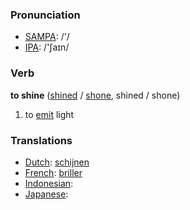 === Pronunciation ===
*[[w:SAMPA|SAMPA]]: /'/
*[[w:IPA|IPA]]: /'ʃaɪn/

=== Verb ===

'''to shine''' ([[shined]] / [[shone]], shined / shone)

# to [[emit]] light

=== Translations ===
*[[Dutch]]: [[schijnen]]
*[[French]]: [[briller]]
*[[Indonesian]]: [[]]
*[[Japanese]]: [[]]